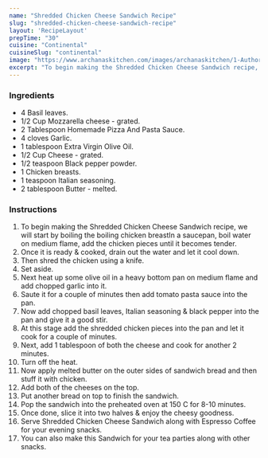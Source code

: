---
name: "Shredded Chicken Cheese Sandwich Recipe"
slug: "shredded-chicken-cheese-sandwich-recipe"
layout: 'RecipeLayout'
prepTime: "30"
cuisine: "Continental"
cuisineSlug: "continental"
image: "https://www.archanaskitchen.com/images/archanaskitchen/1-Author/garimasgautam-gmail.com/Shredded_Chicken_Cheese_Sandwich.jpg"
excerpt: "To begin making the Shredded Chicken Cheese Sandwich recipe, we will start by boiling the boiling chicken breastIn a saucepan, boil water on medium flame, add the chicken pieces until it becomes tender"
---

### Ingredients

- 4 Basil leaves.
- 1/2 Cup Mozzarella cheese - grated.
- 2 Tablespoon Homemade Pizza And Pasta Sauce.
- 4 cloves Garlic.
- 1 tablespoon Extra Virgin Olive Oil.
- 1/2 Cup Cheese - grated.
- 1/2 teaspoon Black pepper powder.
- 1 Chicken breasts.
- 1 teaspoon Italian seasoning.
- 2 tablespoon Butter - melted.

### Instructions

1. To begin making the Shredded Chicken Cheese Sandwich recipe, we will start by boiling the boiling chicken breastIn a saucepan, boil water on medium flame, add the chicken pieces until it becomes tender.
1. Once it is ready & cooked, drain out the water and let it cool down.
1. Then shred the chicken using a knife.
1. Set aside.
1. Next heat up some olive oil in a heavy bottom pan on medium flame and add chopped garlic into it.
1. Saute it for a couple of minutes then add tomato pasta sauce into the pan.
1. Now add chopped basil leaves, Italian seasoning & black pepper into the pan and give it a good stir.
1. At this stage add the shredded chicken pieces into the pan and let it cook for a couple of minutes.
1. Next, add 1 tablespoon of both the cheese and cook for another 2 minutes.
1. Turn off the heat.
1. Now apply melted butter on the outer sides of sandwich bread and then stuff it with chicken.
1. Add both of the cheeses on the top.
1. Put another bread on top to finish the sandwich.
1. Pop the sandwich into the preheated oven at 150 C for 8-10 minutes.
1. Once done, slice it into two halves & enjoy the cheesy goodness.
1. Serve Shredded Chicken Cheese Sandwich along with Espresso Coffee for your evening snacks.
1. You can also make this Sandwich for your tea parties along with other snacks.
